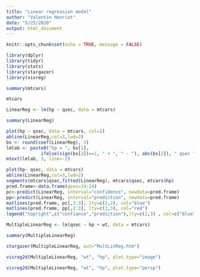 ```yaml
---
title: "Linear regression model"
author: "Valentin Henriot"
date: "5/25/2020"
output: html_document
---
```


```r
knitr::opts_chunk$set(echo = TRUE, message = FALSE)
```

```r
library(dplyr)
library(tidyr)
library(stats)
library(stargazer)
library(visreg)
```

```r
summary(mtcars)
```

```r
mtcars
```

```r
LinearReg <- lm(hp ~ qsec, data = mtcars)
```

```r
summary(LinearReg)
```

```r
plot(hp ~ qsec, data = mtcars, col=2)
abline(LinearReg,col=3,lwd=2)
bs <- round(coef(LinearReg), 3) 
lmlab <- paste0("hp = ", bs[1],
             ifelse(sign(bs[2])==1, " + ", " - "), abs(bs[2]), " qsec ")
mtext(lmlab, 3, line=-2)
```

```r
plot(hp~ qsec, data = mtcars)
abline(LinearReg,col=3,lwd=2) 
segments(mtcars$qsec,fitted(LinearReg), mtcars$qsec, mtcars$hp)
pred.frame<-data.frame(qsec=14:24) 
pc<-predict(LinearReg, interval="confidence", newdata=pred.frame)
pp<-predict(LinearReg, interval="prediction", newdata=pred.frame)
matlines(pred.frame, pc[,2:3], lty=c(2,2), col="blue") 
matlines(pred.frame, pp[,2:3], lty=c(3,3), col="red")
legend("topright",c("confiance","prediction"),lty=c(2,3) , col=c("blue","red"))
```

```r
MultipleLinearReg <- lm(qsec ~ hp + wt, data = mtcars)
```

```r
summary(MultipleLinearReg)
```

```r
stargazer(MultipleLinearReg, out="MultLinReg.htm")
```

```r
visreg2d(MultipleLinearReg, "wt", "hp", plot.type="image")
```

```r
visreg2d(MultipleLinearReg, "wt", "hp", plot.type="persp")
```

